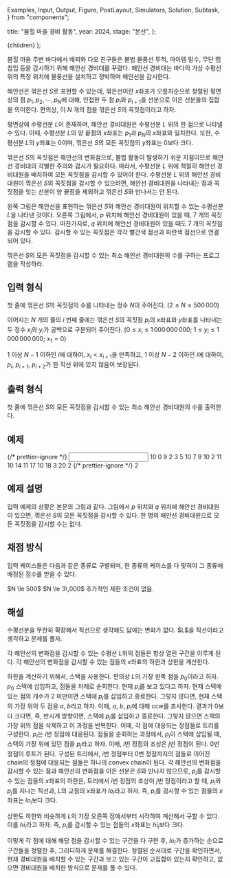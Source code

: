   Examples,
  Input,
  Output,
  Figure,
  PostLayout,
  Simulators,
  Solution,
  Subtask,
} from "components";

  title: "붐힐 마을 경비 활동",
  year: 2024,
  stage: "본선",
};

  <PostLayout meta={meta}>{children}</PostLayout>
);

<div style={{ display: "flex" }}>
  <Figure
    src="/2024/final-7-1.daf456161e7469a7.png"
    width={300}
  />
</div>

붐힐 마을 주변 바다에서 배찌와 다오 친구들은 불법 물풍선 투척, 아이템 밀수, 무단 맵 침입 등을 감시하기 위해 해안선 경비대를 꾸렸다.
해안선 경비대는 바다의 가상 수평선 위의 특정 위치에 물풍선을 설치하고 정박하며 해안선을 감시한다.

해안선은 꺾은선 $S$로 표현할 수 있는데, 꺾은선이란
$x$좌표가 오름차순으로 정렬된 평면상의 점 $p_1, p_2, \cdots, p_N$에 대해,
인접한 두 점 $p_i$와 $p_{i+1}$을 선분으로 이은 선분들의 집합을 의미한다.
편의상, 이 $N$ 개의 점을 꺾은선 $S$의 꼭짓점이라고 하자.

평면상에 수평선분 $L$이 존재하며, 해안선 경비대원은 수평선분 $L$ 위의 한 점으로 나타낼 수 있다.
이때, 수평선분 $L$의 양 끝점의 $x$좌표는 $p_1$과 $p_N$의 $x$좌표와 일치한다.
또한, 수평선분 $L$의 $y$좌표는 $0$이며, 꺾은선 $S$의 모든 꼭짓점의 $y$좌표는 $0$보다 크다.

꺾은선 $S$의 꼭짓점은 해안선의 변화점으로, 불법 활동이 발생하기 쉬운 지점이므로 해안선 경비대의 각별한 주의와 감시가 필요하다.
따라서, 수평선분 $L$ 위에 적절히 해안선 경비대원을 배치하여 모든 꼭짓점을 감시할 수 있어야 한다.
수평선분 $L$ 위의 해안선 경비대원이 꺾은선 $S$의 꼭짓점을 감시할 수 있으려면,
해안선 경비대원을 나타내는 점과 꼭짓점을 잇는 선분이 양 끝점을 제외하고 꺾은선 $S$와 만나서는 안 된다.

<div style={{ display: "flex" }}>
  <Figure
    src="/2024/final-7-2.cf53c89481563324.png"
    width={1000}
  />
</div>

왼쪽 그림은 해안선을 표현하는 꺾은선 $S$와 해안선 경비대원이 위치할 수 있는 수평선분 $L$을 나타낸 것이다.
오른쪽 그림에서, $p$ 위치에 해안선 경비대원이 있을 때, $7$ 개의 꼭짓점을 감시할 수 있다.
마찬가지로, $q$ 위치에 해안선 경비대원이 있을 때도 $7$ 개의 꼭짓점을 감시할 수 있다.
감시할 수 있는 꼭짓점은 각각 빨간색 점선과 파란색 점선으로 연결되어 있다.

꺾은선 $S$의 모든 꼭짓점을 감시할 수 있는 최소 해안선 경비대원의 수를 구하는 프로그램을 작성하라.

## 입력 형식

첫 줄에 꺾은선 $S$의 꼭짓점의 수를 나타내는 정수 $N$이 주어진다.
($2 \le N \le 500\,000$)

이어지는 $N$ 개의 줄의 $i$ 번째 줄에는
꺾은선 $S$의 꼭짓점 $p_i$의 $x$좌표와 $y$좌표를 나타내는 두 정수 $x_i$와 $y_i$가
공백으로 구분되어 주어진다.
($0 \le x_i \le 1\,000\,000\,000;$ $1 \le y_i \le 1\,000\,000\,000;$ $x_1 = 0$)

$1$ 이상 $N-1$ 이하인 $i$에 대하여, $x_i < x_{i+1}$을 만족하고,
$1$ 이상 $N-2$ 이하인 $i$에 대하여, $p_i$, $p_{i+1}$, $p_{i+2}$가 한 직선 위에 있지 않음이 보장된다.

## 출력 형식

첫 줄에 꺾은선 $S$의 모든 꼭짓점을 감시할 수 있는 최소 해안선 경비대원의 수를 출력한다.

## 예제

<Examples>
  {/* prettier-ignore */}
  <Input>
10
0 9
2 3
5 10
7 9
10 2
11 10
14 11
17 10
18 3
20 2
  </Input>
  {/* prettier-ignore */}
  <Output>
2
  </Output>
</Examples>

## 예제 설명

입력 예제의 상황은 본문의 그림과 같다.
그림에서 $p$ 위치와 $q$ 위치에 해안선 경비대원이 있으면,
꺾은선 $S$의 모든 꼭짓점을 감시할 수 있다.
한 명의 해안선 경비대원으로 모든 꼭짓점을 감시할 수는 없다.

## 채점 방식

입력 케이스들은 다음과 같은 종류로 구별되며, 한 종류의 케이스를 다 맞혀야 그 종류에 배정된 점수를 받을 수 있다.

<Subtask index={1} score={25}>
  $N \le 500$
</Subtask>
<Subtask index={2} score={40}>
  $N \le 3\,000$
</Subtask>
<Subtask index={3} score={35}>
  추가적인 제한 조건이 없음.
</Subtask>

## 해설

<Solution>
수평선분을 무한히 확장해서 직선으로 생각해도 답에는 변화가 없다. $L$을 직선이라고 생각하고 문제를 풀자.

각 해안선의 변화점을 감시할 수 있는 수평선 $L$위의 점들은 항상 열린 구간을 이루게 된다.
각 해안선의 변화점을 감시할 수 있는 점들의 $x$좌표의 하한과 상한을 계산한다.

하한을 계산하기 위해서, 스택을 사용한다. 편의상 $L$의 가장 왼쪽 점을 $p_0$이라고 하자.
$p_0$ 스택에 삽입하고, 점들을 차례로 순회한다.
현재 $p_i$를 보고 있다고 하자.
현재 스택에 있는 점의 개수가 $2$ 미만이면 스택에 $p_i$를 삽입하고 종료한다.
그렇지 않다면, 현재 스택의 가장 위의 두 점을 $a$, $b$라고 하자.
이때, $a$, $b$, $p_i$에 대해 ccw를 조사한다.
결과가 $0$보다 크다면, 즉, 반시계 방향이면, 스택에 $p_i$를 삽입하고 종료한다.
그렇지 않으면 스택의 가장 위의 점을 삭제하고 이 과정을 반복한다.
이때, 각 점에 대응되는 정점들로 트리를 구성한다.
$p_i$는 $i$번 정점에 대응된다.
점들을 순회하는 과정에서, $p_i$이 스택에 삽입될 때,
스택의 가장 위에 있던 점을 $p_j$라고 하자.
이때, $i$번 정점의 조상은 $j$번 정점이 된다.
$0$번 정점이 루트가 된다. 구성된 트리에서,
$i$번 정점부터 $0$번 정점까지의 점들로 이어진 chain의 정점에 대응되는 점들은 하나의 convex chain이 된다.
각 해안선의 변화점을 감시할 수 있는 점과 해안선의 변화점을 이은 선분은 $S$와 만나지 않으므로,
$p_i$를 감시할 수 있는 점들의 $x$좌표의 하한은, 트리에서 $i$번 정점의 조상이 $j$번 정점이라고 할 때,
$p_i$와 $p_j$를 지나는 직선과, $L$의 교점의 $x$좌표가 $lo_i$라고 하자.
즉, $p_i$를 감시할 수 있는 점들의 $x$좌표는 $lo_i$보다 크다.

상한도 하한와 비슷하게 $L$의 가장 오른쪽 점에서부터 시작하여 계산해서 구할 수 있다. 이를 $hi_i$라고 하자.
즉, $p_i$를 감시할 수 있는 점들의 $x$좌표는 $hi_i$보다 크다.

이렇게 각 점에 대해 해당 점을 감시할 수 있는 구간을 다 구한 후,
$lo_i$가 증가하는 순으로 구간들을 정렬한 후, 그리디하게 문제를 해결한다.
정렬된 순서대로 구간을 확인하면서, 현재 경비대원을 배치할 수 있는 구간과 보고 있는 구간이 교집합이 있는지 확인하고,
없으면 경비대원을 배치한 방식으로 문제를 풀 수 있다.
</Solution>
